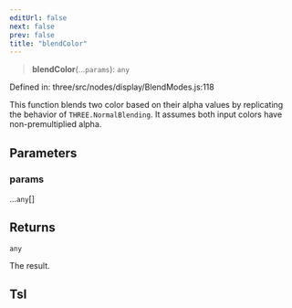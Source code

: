 ```yaml
---
editUrl: false
next: false
prev: false
title: "blendColor"
---
```


> **blendColor**(...`params`): `any`

Defined in: three/src/nodes/display/BlendModes.js:118

This function blends two color based on their alpha values by replicating the behavior of `THREE.NormalBlending`.
It assumes both input colors have non-premultiplied alpha.

## Parameters

### params

...`any`[]

## Returns

`any`

The result.

## Tsl
